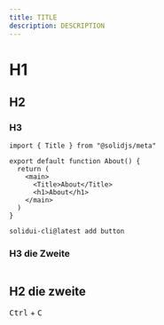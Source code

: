 ```yaml
---
title: TITLE
description: DESCRIPTION
---
```


# H1

## H2

### H3

```tsx {1} showLineNumbers
import { Title } from "@solidjs/meta"

export default function About() {
  return (
    <main>
      <Title>About</Title>
      <h1>About</h1>
    </main>
  )
}
```

```package-exec
solidui-cli@latest add button
```

### H3 die Zweite

```file=~/components/ui/button.tsx

```

## H2 die zweite

<kbd>Ctrl</kbd> + <kbd>C</kbd>
